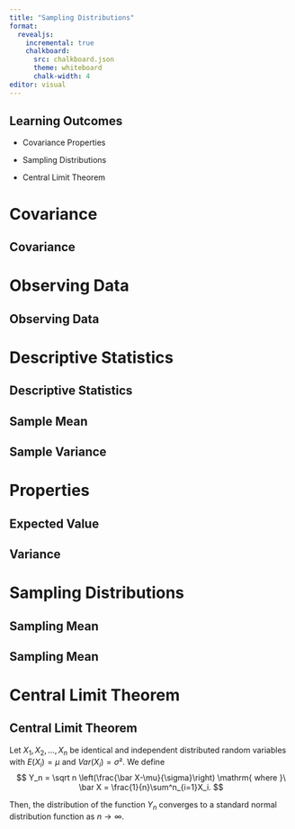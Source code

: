 ```yaml
---
title: "Sampling Distributions"
format:
  revealjs:
    incremental: true 
    chalkboard:
      src: chalkboard.json
      theme: whiteboard
      chalk-width: 4
editor: visual
---
```


## Learning Outcomes

-   Covariance Properties

-   Sampling Distributions

-   Central Limit Theorem

# Covariance

## Covariance

# Observing Data

## Observing Data

# Descriptive Statistics

## Descriptive Statistics

## Sample Mean

## Sample Variance

# Properties

## Expected Value

## Variance

# Sampling Distributions

## Sampling Mean

## Sampling Mean

# Central Limit Theorem

## Central Limit Theorem

Let $X_1, X_2, \ldots, X_n$ be identical and independent distributed random variables with $E(X_i)=\mu$ and $Var(X_i) = \sigma²$. We define $$
Y_n = \sqrt n \left(\frac{\bar X-\mu}{\sigma}\right) \mathrm{ where }\ \bar X = \frac{1}{n}\sum^n_{i=1}X_i.
$$

Then, the distribution of the function $Y_n$ converges to a standard normal distribution function as $n\rightarrow \infty$.
